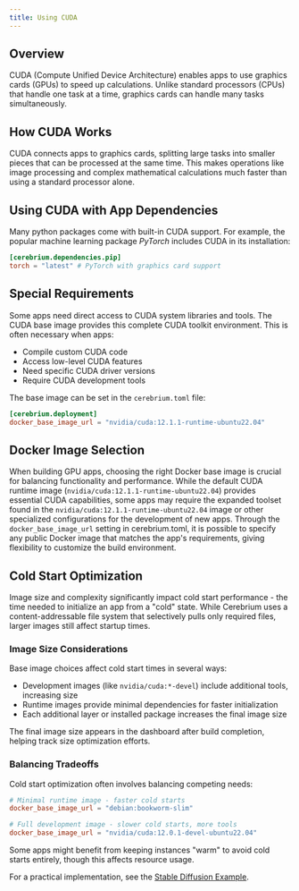 ```yaml
---
title: Using CUDA
---
```


## Overview

CUDA (Compute Unified Device Architecture) enables apps to use graphics cards (GPUs) to speed up calculations. Unlike standard processors (CPUs) that handle one task at a time, graphics cards can handle many tasks simultaneously.

## How CUDA Works

CUDA connects apps to graphics cards, splitting large tasks into smaller pieces that can be processed at the same time. This makes operations like image processing and complex mathematical calculations much faster than using a standard processor alone.

## Using CUDA with App Dependencies

Many python packages come with built-in CUDA support. For example, the popular machine learning package _PyTorch_ includes CUDA in its installation:

```toml
[cerebrium.dependencies.pip]
torch = "latest" # PyTorch with graphics card support
```

## Special Requirements

Some apps need direct access to CUDA system libraries and tools. The CUDA base image provides this complete CUDA toolkit environment. This is often necessary when apps:

- Compile custom CUDA code
- Access low-level CUDA features
- Need specific CUDA driver versions
- Require CUDA development tools

The base image can be set in the `cerebrium.toml` file:

```toml
[cerebrium.deployment]
docker_base_image_url = "nvidia/cuda:12.1.1-runtime-ubuntu22.04"
```

## Docker Image Selection

When building GPU apps, choosing the right Docker base image is crucial for balancing functionality and performance. While the default CUDA runtime image (`nvidia/cuda:12.1.1-runtime-ubuntu22.04`) provides essential CUDA capabilities, some apps may require the expanded toolset found in the `nvidia/cuda:12.1.1-runtime-ubuntu22.04` image or other specialized configurations for the development of new apps. Through the `docker_base_image_url` setting in cerebrium.toml, it is possible to specify any public Docker image that matches the app's requirements, giving flexibility to customize the build environment.

## Cold Start Optimization

Image size and complexity significantly impact cold start performance - the time needed to initialize an app from a "cold" state. While Cerebrium uses a content-addressable file system that selectively pulls only required files, larger images still affect startup times.

### Image Size Considerations

Base image choices affect cold start times in several ways:
- Development images (like `nvidia/cuda:*-devel`) include additional tools, increasing size
- Runtime images provide minimal dependencies for faster initialization
- Each additional layer or installed package increases the final image size

The final image size appears in the dashboard after build completion, helping track size optimization efforts.

### Balancing Tradeoffs

Cold start optimization often involves balancing competing needs:

```toml
# Minimal runtime image - faster cold starts
docker_base_image_url = "debian:bookworm-slim"

# Full development image - slower cold starts, more tools
docker_base_image_url = "nvidia/cuda:12.0.1-devel-ubuntu22.04"
```

Some apps might benefit from keeping instances "warm" to avoid cold starts entirely, though this affects resource usage.

For a practical implementation, see the [Stable Diffusion Example](https://github.com/CerebriumAI/examples/blob/bfb2337516b0ad37a3bd31c64c41d72872f9f428/7-image-and-video/6-regular-stable-diffusion/cerebrium.toml#L9).